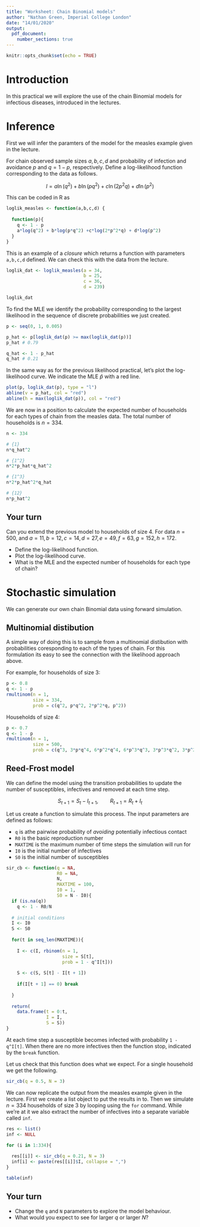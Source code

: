 ```yaml
---
title: "Worksheet: Chain Binomial models"
author: "Nathan Green, Imperial College London"
date: "14/01/2020"
output:
  pdf_document:
    number_sections: true 
---
```


```r
knitr::opts_chunk$set(echo = TRUE)
```


# Introduction

In this practical we will explore the use of the chain Binomial models for infectious diseases, introduced in the lectures.


# Inference

First we will infer the paramters of the model for the measles example given in the lecture.

For chain observed sample sizes $a, b, c, d$ and probability of infection and avoidance $p$ and $q = 1- p$, respectively.
Define a log-likelihood function corresponding to the data as follows.

$$
l = a \ln(q^2) + b \ln(p q^2) +c \ln(2 p^2 q) + d \ln(p^2)
$$

This can be coded in R as

```r
loglik_measles <- function(a,b,c,d) {
  
  function(p){
    q <- 1 - p
    a*log(q^2) + b*log(p*q^2) +c*log(2*p^2*q) + d*log(p^2)
  }
}
```

This is an example of a _closure_ which returns a function with parameters `a,b,c,d` defined.
We can check this with the data from the lecture.

```r
loglik_dat <- loglik_measles(a = 34,
                             b = 25,
                             c = 36,
                             d = 239)

loglik_dat
```

To find the MLE we identify the probability corresponding to the largest likelihood in the sequence of discrete probabilities we just created.

```r
p <- seq(0, 1, 0.005)

p_hat <- p[loglik_dat(p) >= max(loglik_dat(p))] 
p_hat # 0.79

q_hat <- 1 - p_hat
q_hat # 0.21
```


In the same way as for the previous likelihood practical, let's plot the log-likelihood curve.
We indicate the MLE $\hat{p}$ with a red line.

```r
plot(p, loglik_dat(p), type = "l")
abline(v = p_hat, col = "red")
abline(h = max(loglik_dat(p)), col = "red")
```

We are now in a position to calculate the expected number of households for each types of chain from the measles data.
The total number of households is $n = 334$.

```r
n <- 334

# {1}
n*q_hat^2

# {1^2}
n*2*p_hat*q_hat^2

# {1^3}
n*2*p_hat^2*q_hat

# {12}
n*p_hat^2
```

## Your turn

Can you extend the previous model to households of size 4.
For data $n = 500$, and $a = 11, b = 12, c = 14, d = 27, e = 49, f = 63, g = 152, h = 172$.

* Define the log-likelihood function.
* Plot the log-likelihood curve.
* What is the MLE and the expected number of households for each type of chain?


# Stochastic simulation

We can generate our own chain Binomial data using forward simulation.

## Multinomial distibution

A simple way of doing this is to sample from a multinomial distibution with probabilities coresponding to each of the types of chain. For this formulation its easy to see the connection with the likelihood approach above.

For example, for households of size 3:

```r
p <- 0.8
q <- 1 - p
rmultinom(n = 1,
          size = 334,
          prob = c(q^2, p*q^2, 2*p^2*q, p^2))
```

Households of size 4:

```r
p <- 0.7
q <- 1 - p
rmultinom(n = 1,
          size = 500,
          prob = c(q^3, 3*p*q^4, 6*p^2*q^4, 6*p^3*q^3, 3*p^3*q^2, 3*p^2*q^2, 3*p^3*q, p^3))
```

## Reed-Frost model

We can define the model using the transition probabilities to update the number of susceptibles, infectives and removed at each time step.

$$
S_{t+1} = S_t - I_{t+1}, \qquad R_{t+1} = R_t + I_t
$$
 
Let us create a function to simulate this process. The input parameters are defined as follows:

* `q` is athe pairwise probability of _avoiding_ potentially infectious contact
* `R0` is the basic reproduction number
* `MAXTIME` is the maximum number of time steps the simulation will run for
* `I0` is the initial number of infectives
* `S0` is the initial number of susceptibles

```r
sir_cb <- function(q = NA,
                   R0 = NA,
                   N,
                   MAXTIME = 100,
                   I0 = 1,
                   S0 = N - I0){
  if (is.na(q))
    q <- 1 - R0/N
  
  # initial conditions
  I <- I0
  S <- S0
  
  for(t in seq_len(MAXTIME)){
    
    I <- c(I, rbinom(n = 1,
                     size = S[t],
                     prob = 1 - q^I[t]))
    
    S <- c(S, S[t] - I[t + 1])
    
    if(I[t + 1] == 0) break
    
  }
  
  return(
    data.frame(t = 0:t,
               I = I,
               S = S))
}
```

At each time step a susceptible becomes infected with probability `1 - q^I[t]`.
When there are no more infectives  then the function stop, indicated by the `break` function.

Let us check that this function does what we expect.
For a single household we get the following.

```r
sir_cb(q = 0.5, N = 3)
```


We can now replicate the output from the measles example given in the lecture.
First we create a list object to put the results in to.
Then we simulate $n = 334$ households of size 3 by looping using the `for` command.
While we're at it we also extract the number of infectives into a separate variable called `inf`.

```r
res <- list()
inf <- NULL

for (i in 1:334){
  
  res[[i]] <- sir_cb(q = 0.21, N = 3)
  inf[i] <- paste(res[[i]]$I, collapse = ",")
}
```


```r
table(inf)
```


## Your turn

* Change the `q` and `N` parameters to explore the model behaviour.
* What would you expect to see for larger $q$ or larger $N$?


